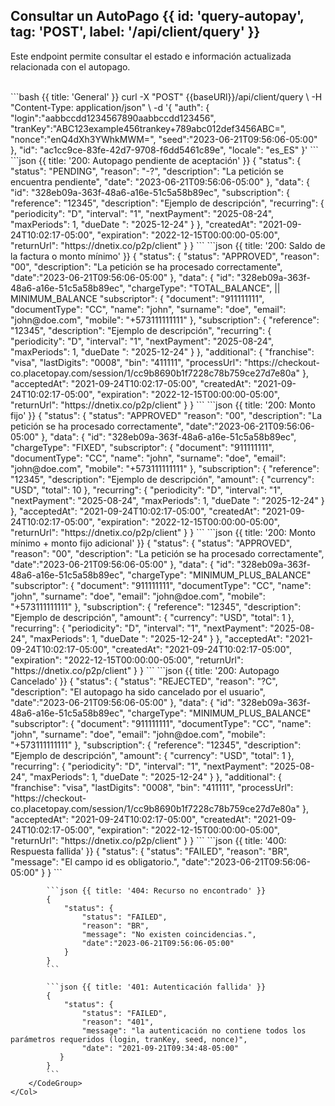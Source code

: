 
## Consultar un AutoPago {{ id: 'query-autopay', tag: 'POST', label: '/api/client/query' }}
Este endpoint permite consultar el estado e información actualizada relacionada con el autopago.

<Row>
    <Col>
        <ApiReader
            path="/api/client/query"
            method="POST"
            api={props.refs}
        />
    </Col>
    <Col sticky>
        <br />
        <CodeGroup title="Solicitud" tag="POST" label="/api/client/query">
            ```bash {{ title: 'General' }}
            curl -X "POST" {{baseURl}}/api/client/query \
            -H "Content-Type: application/json" \
            -d '{
                "auth": {
                    "login":"aabbccdd1234567890aabbccdd123456",
                    "tranKey":"ABC123example456trankey+789abc012def3456ABC=",
                    "nonce":"enQ4dXh3YWhkMWM=",
                    "seed":"2023-06-21T09:56:06-05:00"
                },
                "id": "ac1cc9ce-83fe-42d7-9708-f6dd5461c89e",
                "locale": "es_ES"
        }'
            ```
        </CodeGroup>
    </Col>
</Row>

<Row>
    <Col>
        <ApiReader
            path="/api/client/query"
            method="POST"
            type="response"
            api={props.refs}
        />
    </Col>
    <Col sticky>
        <br />
        <CodeGroup title="Respuesta">
            ```json {{ title: '200: Autopago pendiente de aceptación' }}
            {
                "status": {
                    "status": "PENDING",
                    "reason": "-?",
                    "description": "La petición se encuentra pendiente",
                    "date": "2023-06-21T09:56:06-05:00"
                },
                "data": {
                    "id": "328eb09a-363f-48a6-a16e-51c5a58b89ec",
                    "subscription": {
                        "reference": "12345",
                        "description": "Ejemplo de descripción",
                        "recurring": {
                            "periodicity": "D",
                            "interval": "1",
                            "nextPayment": "2025-08-24",
                            "maxPeriods": 1,
                            "dueDate ": "2025-12-24"
                        }
                    },
                    "createdAt": "2021-09-24T10:02:17-05:00",
                    "expiration": "2022-12-15T00:00:00-05:00",
                    "returnUrl": "https://dnetix.co/p2p/client"
                }
            }
            ```
            ```json {{ title: '200: Saldo de la factura o monto mínimo' }}
            {
                "status": {
                    "status": "APPROVED",
                    "reason": "00",
                    "description": "La petición se ha procesado correctamente",
                    "date":"2023-06-21T09:56:06-05:00"
                },
                "data": {
                    "id": "328eb09a-363f-48a6-a16e-51c5a58b89ec",
                    "chargeType": "TOTAL_BALANCE", || MINIMUM_BALANCE
                    "subscriptor": {
                        "document": "911111111",
                        "documentType": "CC",
                        "name": "john",
                        "surname": "doe",
                        "email": "john@doe.com",
                        "mobile": "+573111111111"
                    },
                    "subscription": {
                        "reference": "12345",
                        "description": "Ejemplo de descripción",
                        "recurring": {
                            "periodicity": "D",
                            "interval": "1",
                            "nextPayment": "2025-08-24",
                            "maxPeriods": 1,
                            "dueDate ": "2025-12-24"
                        }
                    },
                    "additional": {
                        "franchise": "visa",
                        "lastDigits": "0008",
                        "bin": "411111",
                        "processUrl": "https://checkout-co.placetopay.com/session/1/cc9b8690b1f7228c78b759ce27d7e80a"
                    },
                    "acceptedAt": "2021-09-24T10:02:17-05:00",
                    "createdAt": "2021-09-24T10:02:17-05:00",
                    "expiration": "2022-12-15T00:00:00-05:00",
                    "returnUrl": "https://dnetix.co/p2p/client"
                }
            }
            ```
            ```json {{ title: '200: Monto fijo' }}
            {
                "status": {
                    "status": "APPROVED"
                    "reason": "00",
                    "description": "La petición se ha procesado correctamente",
                    "date":"2023-06-21T09:56:06-05:00"
                },
                "data": {
                    "id": "328eb09a-363f-48a6-a16e-51c5a58b89ec",
                    "chargeType": "FIXED",
                    "subscriptor": {
                        "document": "911111111",
                        "documentType": "CC",
                        "name": "john",
                        "surname": "doe",
                        "email": "john@doe.com",
                        "mobile": "+573111111111"
                    },
                    "subscription": {
                        "reference": "12345",
                        "description": "Ejemplo de descripción",
                        "amount": {
                            "currency": "USD",
                            "total": 10
                        },
                        "recurring": {
                            "periodicity": "D",
                            "interval": "1",
                            "nextPayment": "2025-08-24",
                            "maxPeriods": 1,
                            "dueDate ": "2025-12-24"
                        }
                    },
                    "acceptedAt": "2021-09-24T10:02:17-05:00",
                    "createdAt": "2021-09-24T10:02:17-05:00",
                    "expiration": "2022-12-15T00:00:00-05:00",
                    "returnUrl": "https://dnetix.co/p2p/client"
                }
        }
            ```
```json {{ title: '200: Monto mínimo + monto fijo adicional' }}
            {
                "status": {
                    "status": "APPROVED",
                    "reason": "00",
                    "description": "La petición se ha procesado correctamente",
                    "date":"2023-06-21T09:56:06-05:00"
                },
                "data": {
                    "id": "328eb09a-363f-48a6-a16e-51c5a58b89ec",
                    "chargeType": "MINIMUM_PLUS_BALANCE"
                    "subscriptor": {
                        "document": "911111111",
                        "documentType": "CC",
                        "name": "john",
                        "surname": "doe",
                        "email": "john@doe.com",
                        "mobile": "+573111111111"
                    },
                    "subscription": {
                        "reference": "12345",
                        "description": "Ejemplo de descripción",
                        "amount": {
                            "currency": "USD",
                            "total": 1
                        },
                        "recurring": {
                            "periodicity": "D",
                            "interval": "1",
                            "nextPayment": "2025-08-24",
                            "maxPeriods": 1,
                            "dueDate ": "2025-12-24"
                        }
                    },
                    "acceptedAt": "2021-09-24T10:02:17-05:00",
                    "createdAt": "2021-09-24T10:02:17-05:00",
                    "expiration": "2022-12-15T00:00:00-05:00",
                    "returnUrl": "https://dnetix.co/p2p/client"
                }
            }
            ```
            ```json {{ title: '200: Autopago Cancelado' }}
            {
                "status": {
                    "status": "REJECTED",
                    "reason": "?C",
                    "description": "El autopago ha sido cancelado por el usuario",
                    "date":"2023-06-21T09:56:06-05:00"
                },
                "data": {
                    "id": "328eb09a-363f-48a6-a16e-51c5a58b89ec",
                    "chargeType": "MINIMUM_PLUS_BALANCE"
                    "subscriptor": {
                        "document": "911111111",
                        "documentType": "CC",
                        "name": "john",
                        "surname": "doe",
                        "email": "john@doe.com",
                        "mobile": "+573111111111"
                    },
                    "subscription": {
                        "reference": "12345",
                        "description": "Ejemplo de descripción",
                        "amount": {
                            "currency": "USD",
                            "total": 1
                        },
                        "recurring": {
                            "periodicity": "D",
                            "interval": "1",
                            "nextPayment": "2025-08-24",
                            "maxPeriods": 1,
                            "dueDate ": "2025-12-24"
                        }
                    },
                    "additional": {
                        "franchise": "visa",
                        "lastDigits": "0008",
                        "bin": "411111",
                        "processUrl": "https://checkout-co.placetopay.com/session/1/cc9b8690b1f7228c78b759ce27d7e80a"
                    },
                    "acceptedAt": "2021-09-24T10:02:17-05:00",
                    "createdAt": "2021-09-24T10:02:17-05:00",
                    "expiration": "2022-12-15T00:00:00-05:00",
                    "returnUrl": "https://dnetix.co/p2p/client"
                }
            }
            ```
            ```json {{ title: '400: Respuesta fallida' }}
            {
                "status": {
                    "status": "FAILED",
                    "reason": "BR",
                    "message": "El campo id es obligatorio.",
                    "date":"2023-06-21T09:56:06-05:00"
                }
            }
            ```

            ```json {{ title: '404: Recurso no encontrado' }}
            {
                "status": {
                    "status": "FAILED",
                    "reason": "BR",
                    "message": "No existen coincidencias.",
                    "date":"2023-06-21T09:56:06-05:00"
                }
            }
            ```

            ```json {{ title: '401: Autenticación fallida' }}
            {
                "status": {
                    "status": "FAILED",
                    "reason": "401",
                    "message": "la autenticación no contiene todos los parámetros requeridos (login, tranKey, seed, nonce)",
                    "date": "2021-09-21T09:34:48-05:00"
               }
            }
            ```
        </CodeGroup>
    </Col>
</Row>


